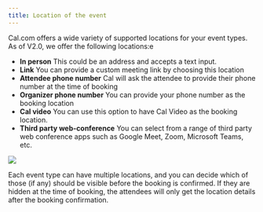 ```yaml
---
title: Location of the event
---
```


Cal.com offers a wide variety of supported locations for your event types. As of V2.0, we offer the following locations:e

- **In person** This could be an address and accepts a text input.
- **Link** You can provide a custom meeting link by choosing this location
- **Attendee phone number** Cal will ask the attendee to provide their phone number at the time of booking
- **Organizer phone number** You can provide your phone number as the booking location
- **Cal video** You can use this option to have Cal Video as the booking location.
- **Third party web-conference** You can select from a range of third party web conference apps such as Google Meet, Zoom, Microsoft Teams, etc.

[![](https://downloads.intercomcdn.com/i/o/1195345620/5132e3eb7715b9fa6dc7fc7b/i1600x900-hVOD3f4YnzbC_bnf3hi.png?expires=1736299800&signature=3a7f2c673478e60b1b8cd99678d49feda8df5aa0c62d1460f5e05971f24e277f&req=dSEuE8p6mIddWfMW1HO4zVCbo4OcU%2BOUpkpswk2gdiInRR348%2FK5WgLHIEtG%0AhdsrlsIwoaokvyyLnDY%3D%0A)](https://downloads.intercomcdn.com/i/o/1195345620/5132e3eb7715b9fa6dc7fc7b/i1600x900-hVOD3f4YnzbC_bnf3hi.png?expires=1736299800&signature=3a7f2c673478e60b1b8cd99678d49feda8df5aa0c62d1460f5e05971f24e277f&req=dSEuE8p6mIddWfMW1HO4zVCbo4OcU%2BOUpkpswk2gdiInRR348%2FK5WgLHIEtG%0AhdsrlsIwoaokvyyLnDY%3D%0A)

Each event type can have multiple locations, and you can decide which of those (if any) should be visible before the booking is confirmed. If they are hidden at the time of booking, the attendees will only get the location details after the booking confirmation.